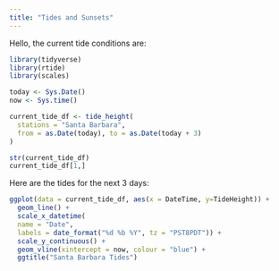 ```yaml
---
title: "Tides and Sunsets"
---
```


Hello, the current tide conditions are:

```r
library(tidyverse)
library(rtide)
library(scales)

today <- Sys.Date()
now <- Sys.time()

current_tide_df <- tide_height(
  stations = "Santa Barbara",
  from = as.Date(today), to = as.Date(today + 3)
)

str(current_tide_df)
current_tide_df[1,]

```

Here are the tides for the next 3 days:

```R
ggplot(data = current_tide_df, aes(x = DateTime, y=TideHeight)) +
  geom_line() +
  scale_x_datetime(
  name = "Date",
  labels = date_format("%d %b %Y", tz = "PST8PDT")) +
  scale_y_continuous() +
  geom_vline(xintercept = now, colour = "blue") +
  ggtitle("Santa Barbara Tides")

```




